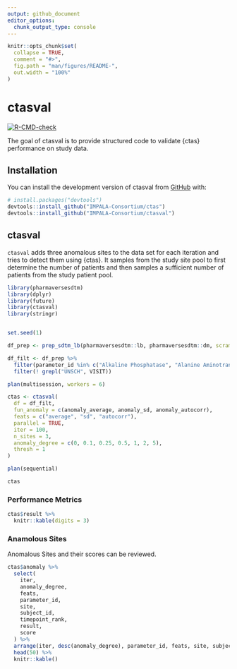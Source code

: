 ```yaml
---
output: github_document
editor_options: 
  chunk_output_type: console
---
```


<!-- README.md is generated from README.Rmd. Please edit that file -->

```r
knitr::opts_chunk$set(
  collapse = TRUE,
  comment = "#>",
  fig.path = "man/figures/README-",
  out.width = "100%"
)
```

# ctasval

<!-- badges: start -->
[![R-CMD-check](https://github.com/IMPALA-Consortium/ctasval/actions/workflows/R-CMD-check.yaml/badge.svg)](https://github.com/IMPALA-Consortium/ctasval/actions/workflows/R-CMD-check.yaml)
<!-- badges: end -->

The goal of ctasval is to provide structured code to validate {ctas} performance on study data.

## Installation

You can install the development version of ctasval from [GitHub](https://github.com/) with:

``` r
# install.packages("devtools")
devtools::install_github("IMPALA-Consortium/ctas")
devtools::install_github("IMPALA-Consortium/ctasval")
```

## ctasval

`ctasval` adds three anomalous sites to the data set for each iteration and tries to detect them using {ctas}.
It samples from the study site pool to first determine the number of patients and then samples a sufficient
number of patients from the study patient pool.

```r

library(pharmaversesdtm)
library(dplyr)
library(future)
library(ctasval)
library(stringr)


set.seed(1)

df_prep <- prep_sdtm_lb(pharmaversesdtm::lb, pharmaversesdtm::dm, scramble = TRUE)

df_filt <- df_prep %>%
  filter(parameter_id %in% c("Alkaline Phosphatase", "Alanine Aminotransferase")) %>%
  filter(! grepl("UNSCH", VISIT))

plan(multisession, workers = 6)

ctas <- ctasval(
  df = df_filt,
  fun_anomaly = c(anomaly_average, anomaly_sd, anomaly_autocorr),
  feats = c("average", "sd", "autocorr"),
  parallel = TRUE,
  iter = 100,
  n_sites = 3,
  anomaly_degree = c(0, 0.1, 0.25, 0.5, 1, 2, 5),
  thresh = 1
)

plan(sequential)

ctas
```

### Performance Metrics

```r
ctas$result %>%
  knitr::kable(digits = 3)
```

### Anamolous Sites

Anomalous Sites and their scores can be reviewed.

```r
ctas$anomaly %>%
  select(
    iter,
    anomaly_degree,
    feats,
    parameter_id,
    site,
    subject_id,
    timepoint_rank,
    result,
    score
  ) %>%
  arrange(iter, desc(anomaly_degree), parameter_id, feats, site, subject_id, timepoint_rank) %>%
  head(50) %>%
  knitr::kable()

```
